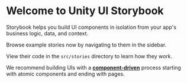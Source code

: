 
<Meta title="Introduction" />

# Welcome to Unity UI Storybook

Storybook helps you build UI components in isolation from your app's business logic, data, and context.

Browse example stories now by navigating to them in the sidebar.

View their code in the `src/stories` directory to learn how they work.

We recommend building UIs with a [**component-driven**](https://componentdriven.org) process starting with atomic components and ending with pages.
